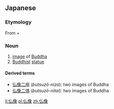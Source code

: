 ==Japanese==
{{ja-kanjitab|ぶつ|ぞう|yomi=on}}

===Etymology===
From {{m|ja|仏|sc=Jpan|tr=butsu||Buddhist image}} + {{m|ja|像|sc=Jpan|tr=zō||image}}

===Noun===
{{ja-noun|ぶつぞう}}
# [[image]] of [[Buddha]]
# [[Buddhist]] [[statue]]

====Derived terms====
* [[仏像二座]] (''butsuzō-niza''): two images of Buddha
* [[仏像二体]] (''butsuzō-nitai''): two images of Buddha

[[li:仏像]]
[[pl:仏像]]
[[zh:仏像]]